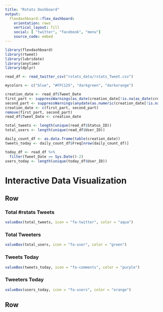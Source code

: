 ```yaml
---
title: "Rstats Dashboard"
output: 
  flexdashboard::flex_dashboard:
    orientation: rows
    vertical_layout: fill
    social: [ "twitter", "facebook", "menu"]
    source_code: embed
---
```


```r
library(flexdashboard)
library(rtweet)
library(lubridate)
library(anytime)
library(dplyr)

read_df <- read_twitter_csv("rstats_data/rstats_Tweet.csv")

mycolors <- c("blue", "#FFC125", "darkgreen", "darkorange")

creation_date <- read_df$Tweet_Date
first_part <- suppressWarnings(as_date(creation_date[!is.na(as_date(creation_date))]))
second_part <- suppressWarnings(anydate(as.numeric(creation_date[!is.na(as.numeric(creation_date))]), tz="UTC", asUTC = FALSE))
creation_date <- c(first_part, second_part)
remove(first_part, second_part)
read_df$Tweet_Date <- creation_date

total_tweets <- length(unique(read_df$Status_ID))
total_users <- length(unique(read_df$User_ID))

daily_count_df <- as.data.frame(table(creation_date))
tweets_today <- daily_count_df$Freq[nrow(daily_count_df)]

today_df <- read_df %>%
  filter(Tweet_Date == Sys.Date()-2)
users_today <- length(unique(today_df$User_ID))


```

# Interactive Data Visualization

## Row

### Total #rstats Tweets

```r
valueBox(total_tweets, icon = "fa-twitter", color = "aqua")
```

### Total Tweeters

```r
valueBox(total_users, icon = "fa-user", color = "green")
```

### Tweets Today

```r
valueBox(tweets_today, icon = "fa-comments", color = "purple")
```

### Tweeters Today

```r
valueBox(users_today, icon = "fa-users", color = "orange")
```

## Row

